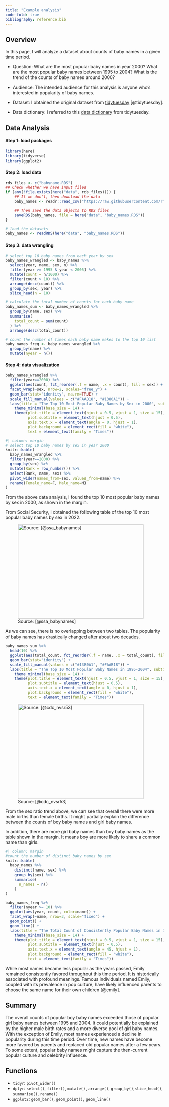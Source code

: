 ```yaml
---
title: "Example analysis"
code-fold: true
bibliography: reference.bib
---
```

## Overview

In this page, I will analyze a dataset about counts of baby names in a given time period.

* Question: What are the most popular baby names in year 2000? What are the most popular baby names between 1995 to 2004? What is the trend of the counts of baby names around 2000?

* Audience: The intended audience for this analysis is anyone who's interested in popularity of baby names.

* Dataset: I obtained the original dataset from  [tidytuesday](https://github.com/rfordatascience/tidytuesday/blob/master/data/2022/2022-03-22/babynames.csv) [@tidytuesday].

* Data dictionary: I referred to this [data dictionary](https://github.com/rfordatascience/tidytuesday/tree/master/data/2022/2022-03-22#data-dictionary) from tidytuesday.

## Data Analysis

#### Step 1: load packages 
```r
library(here)
library(tidyverse)
library(ggplot2)
```

#### Step 2: load data
```r
rds_files <- c("babyname.RDS")
## Check whether we have input files
if (any(!file.exists(here("data", rds_files)))) {
    ## If we don't, then download the data
    baby_names <- readr::read_csv("https://raw.githubusercontent.com/rfordatascience/tidytuesday/master/data/2022/2022-03-22/babynames.csv")

    ## Then save the data objects to RDS files
    saveRDS(baby_names, file = here("data", "baby_names.RDS"))
}

# load the datasets
baby_names <- readRDS(here("data", "baby_names.RDS"))
```

#### Step 3: data wrangling
```r
# select top 10 baby names from each year by sex
baby_names_wrangled <- baby_names %>%
  select(year, name, sex, n) %>%
  filter(year >= 1995 & year < 2005) %>%
  mutate(count = n/1000) %>%
  filter(count > 10) %>%
  arrange(desc(count)) %>%
  group_by(sex, year) %>%
  slice_head(n = 10)

# calculate the total number of counts for each baby name
baby_names_sum <- baby_names_wrangled %>%
  group_by(name, sex) %>%
  summarise(
    total_count = sum(count)
  ) %>%
  arrange(desc(total_count)) 

# count the number of times each baby name makes to the top 10 list
baby_names_freq <- baby_names_wrangled %>%
  group_by(name) %>%
  mutate(nyear = n()) 
```

#### Step 4: data visualization
```r
baby_names_wrangled %>%
  filter(year==2000) %>%
  ggplot(aes(count, fct_reorder(.f = name, .x = count), fill = sex)) +
  facet_wrap(~sex, nrow=2, scales="free_y") +
  geom_bar(stat="identity", na.rm=TRUE) +
  scale_fill_manual(values = c("#FAAB18", "#1380A1")) +
  labs(title = "The Top 10 Most Popular Baby Names by Sex in 2000", subtitle = str_wrap("In Year 2000, the most popular girl baby name is Emily. The most popular boy baby name is Jacob.", 60), caption = "Yuhan Xiao", x = "count (in thousands)", y = "baby name", fill = "sex") +
    theme_minimal(base_size = 14) +
    theme(plot.title = element_text(hjust = 0.5, vjust = 1, size = 15), 
          plot.subtitle = element_text(hjust = 0.5),
          axis.text.x = element_text(angle = 0, hjust = 1),
          plot.background = element_rect(fill = "white"),
          text = element_text(family = "Times"))
```

::: {.callout-tip title="Comparison with Data from 2022"}
```r
#| column: margin
# select top 10 baby names by sex in year 2000
knitr::kable(
  baby_names_wrangled %>%
  filter(year==2000) %>%
  group_by(sex) %>%
  mutate(Rank = row_number()) %>%
  select(Rank, name, sex) %>%
  pivot_wider(names_from=sex, values_from=name) %>%
  rename(Female_name=F, Male_name=M)
)
```
From the above data analysis, I found the top 10 most popular baby names by sex in 2000, as shown in the margin.

From Social Security, I obtained the following table of the top 10 most popular baby names by sex in 2022. 

![Source: [@ssa_babynames]](images/top10name2022.png){width=400 height=300}

As we can see, there is no overlapping between two tables. The popularity of baby names has drastically changed after about two decades.
:::

```r
baby_names_sum %>%
  head(10) %>%
  ggplot(aes(total_count, fct_reorder(.f = name, .x = total_count), fill = fct_reorder2(sex, total_count, name))) +
  geom_bar(stat="identity") +
  scale_fill_manual(values = c("#1380A1", "#FAAB18")) +
  labs(title = "The Top 10 Most Popular Baby Names in 1995-2004", subtitle = str_wrap("There are more counts of boy baby names than girl baby names overall.", 60), caption = "Yuhan Xiao", x = "count (in thousands)", y = "baby name", fill = "sex") +
    theme_minimal(base_size = 14) +
    theme(plot.title = element_text(hjust = 0.5, vjust = 1, size = 15), 
          plot.subtitle = element_text(hjust = 0.5),
          axis.text.x = element_text(angle = 0, hjust = 1),
          plot.background = element_rect(fill = "white"),
          text = element_text(family = "Times"))
```

::: {.callout-tip title="Comparison with Sex Ratio Trend"}
![Source: [@cdc_nvsr53]](images/sexratio.png){width=400 height=300}

From the sex ratio trend above, we can see that overall there were more male births than female births. It might partially explain the difference between the counts of boy baby names and girl baby names.

In addition, there are more girl baby names than boy baby names as the table shown in the margin. It means boy are more likely to share a common name than girls.
```r
#| column: margin
#count the number of distinct baby names by sex
knitr::kable(
  baby_names %>% 
    distinct(name, sex) %>%
    group_by(sex) %>%
    summarise(
      n_names = n()
    ) 
)
```
:::

```r
baby_names_freq %>%
  filter(nyear >= 10) %>%
  ggplot(aes(year, count, color=name)) +
  facet_wrap(~name, nrow=3, scale="fixed") +
  geom_point() +
  geom_line() + 
  labs(title = "The Total Count of Consistently Popular Baby Names in 1995-2004", subtitle = str_wrap("Nine baby names consistently made it on the top 10 list every year from 1995 to 2004.", 60), caption = "Yuhan Xiao", x = "year", y = "count (in thousands)") +
    theme_minimal(base_size = 14) +
    theme(plot.title = element_text(hjust = 0.5, vjust = 1, size = 15), 
          plot.subtitle = element_text(hjust = 0.5),
          axis.text.x = element_text(angle = 45, hjust = 1),
          plot.background = element_rect(fill = "white"),
          text = element_text(family = "Times"))
```
::: {.callout-note}
While most names became less popular as the years passed, Emily remained consistently favored throughout this time period. It is historically associated with profound meanings. Famous individuals named Emily, coupled with its prevalence in pop culture, have likely influenced parents to choose the same name for their own children [@emily].
:::

## Summary

The overall counts of popular boy baby names exceeded those of popular girl baby names between 1995 and 2004. It could potentially be explained by the higher male birth rates and a more diverse pool of girl baby names. With the exception of Emily, most names experienced a decline in popularity during this time period. Over time, new names have become more favored by parents and replaced old popular names after a few years. To some extent, popular baby names might capture the then-current popular culture and celebrity influence.

## Functions
-   `tidyr`: `pivot_wider()`
-   `dplyr`: `select()`, `filter()`, `mutate()`, `arrange()`, `group_by()`,`slice_head()`, `summarise()`, `rename()`
-   `ggplot2`: `geom_bar()`, `geom_point()`, `geom_line()`
